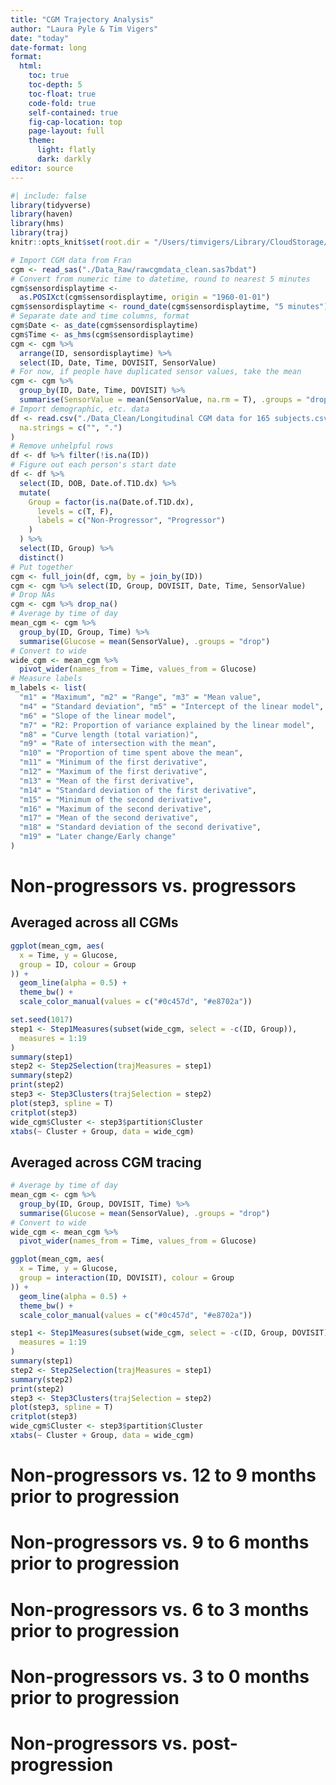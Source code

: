 ```yaml
---
title: "CGM Trajectory Analysis"
author: "Laura Pyle & Tim Vigers"
date: "today"
date-format: long
format:
  html:
    toc: true
    toc-depth: 5
    toc-float: true
    code-fold: true
    self-contained: true
    fig-cap-location: top
    page-layout: full
    theme:
      light: flatly
      dark: darkly
editor: source
---
```


```r
#| include: false
library(tidyverse)
library(haven)
library(hms)
library(traj)
knitr::opts_knit$set(root.dir = "/Users/timvigers/Library/CloudStorage/OneDrive-TheUniversityofColoradoDenver/Vigers/BDC/Andrea Steck/Advanced CGM and OGTT")
```

```r
# Import CGM data from Fran
cgm <- read_sas("./Data_Raw/rawcgmdata_clean.sas7bdat")
# Convert from numeric time to datetime, round to nearest 5 minutes
cgm$sensordisplaytime <-
  as.POSIXct(cgm$sensordisplaytime, origin = "1960-01-01")
cgm$sensordisplaytime <- round_date(cgm$sensordisplaytime, "5 minutes")
# Separate date and time columns, format
cgm$Date <- as_date(cgm$sensordisplaytime)
cgm$Time <- as_hms(cgm$sensordisplaytime)
cgm <- cgm %>%
  arrange(ID, sensordisplaytime) %>%
  select(ID, Date, Time, DOVISIT, SensorValue)
# For now, if people have duplicated sensor values, take the mean
cgm <- cgm %>%
  group_by(ID, Date, Time, DOVISIT) %>%
  summarise(SensorValue = mean(SensorValue, na.rm = T), .groups = "drop")
# Import demographic, etc. data
df <- read.csv("./Data_Clean/Longitudinal CGM data for 165 subjects.csv",
  na.strings = c("", ".")
)
# Remove unhelpful rows
df <- df %>% filter(!is.na(ID))
# Figure out each person's start date
df <- df %>%
  select(ID, DOB, Date.of.T1D.dx) %>%
  mutate(
    Group = factor(is.na(Date.of.T1D.dx),
      levels = c(T, F),
      labels = c("Non-Progressor", "Progressor")
    )
  ) %>%
  select(ID, Group) %>%
  distinct()
# Put together
cgm <- full_join(df, cgm, by = join_by(ID))
cgm <- cgm %>% select(ID, Group, DOVISIT, Date, Time, SensorValue)
# Drop NAs
cgm <- cgm %>% drop_na()
# Average by time of day
mean_cgm <- cgm %>%
  group_by(ID, Group, Time) %>%
  summarise(Glucose = mean(SensorValue), .groups = "drop")
# Convert to wide
wide_cgm <- mean_cgm %>%
  pivot_wider(names_from = Time, values_from = Glucose)
# Measure labels
m_labels <- list(
  "m1" = "Maximum", "m2" = "Range", "m3" = "Mean value",
  "m4" = "Standard deviation", "m5" = "Intercept of the linear model",
  "m6" = "Slope of the linear model",
  "m7" = "R2: Proportion of variance explained by the linear model",
  "m8" = "Curve length (total variation)",
  "m9" = "Rate of intersection with the mean",
  "m10" = "Proportion of time spent above the mean",
  "m11" = "Minimum of the first derivative",
  "m12" = "Maximum of the first derivative",
  "m13" = "Mean of the first derivative",
  "m14" = "Standard deviation of the first derivative",
  "m15" = "Minimum of the second derivative",
  "m16" = "Maximum of the second derivative",
  "m17" = "Mean of the second derivative",
  "m18" = "Standard deviation of the second derivative",
  "m19" = "Later change/Early change"
)
```

# Non-progressors vs. progressors

## Averaged across all CGMs

```r
ggplot(mean_cgm, aes(
  x = Time, y = Glucose,
  group = ID, colour = Group
)) +
  geom_line(alpha = 0.5) +
  theme_bw() +
  scale_color_manual(values = c("#0c457d", "#e8702a"))
```

```r
set.seed(1017)
step1 <- Step1Measures(subset(wide_cgm, select = -c(ID, Group)),
  measures = 1:19
)
summary(step1)
step2 <- Step2Selection(trajMeasures = step1)
summary(step2)
print(step2)
step3 <- Step3Clusters(trajSelection = step2)
plot(step3, spline = T)
critplot(step3)
wide_cgm$Cluster <- step3$partition$Cluster
xtabs(~ Cluster + Group, data = wide_cgm)
```

## Averaged across CGM tracing

```r
# Average by time of day
mean_cgm <- cgm %>%
  group_by(ID, Group, DOVISIT, Time) %>%
  summarise(Glucose = mean(SensorValue), .groups = "drop")
# Convert to wide
wide_cgm <- mean_cgm %>%
  pivot_wider(names_from = Time, values_from = Glucose)
```

```r
ggplot(mean_cgm, aes(
  x = Time, y = Glucose,
  group = interaction(ID, DOVISIT), colour = Group
)) +
  geom_line(alpha = 0.5) +
  theme_bw() +
  scale_color_manual(values = c("#0c457d", "#e8702a"))
```

```r
step1 <- Step1Measures(subset(wide_cgm, select = -c(ID, Group, DOVISIT)),
  measures = 1:19
)
summary(step1)
step2 <- Step2Selection(trajMeasures = step1)
summary(step2)
print(step2)
step3 <- Step3Clusters(trajSelection = step2)
plot(step3, spline = T)
critplot(step3)
wide_cgm$Cluster <- step3$partition$Cluster
xtabs(~ Cluster + Group, data = wide_cgm)
```

# Non-progressors vs. 12 to 9 months prior to progression

# Non-progressors vs. 9 to 6 months prior to progression

# Non-progressors vs. 6 to 3 months prior to progression

# Non-progressors vs. 3 to 0 months prior to progression

# Non-progressors vs. post-progression
